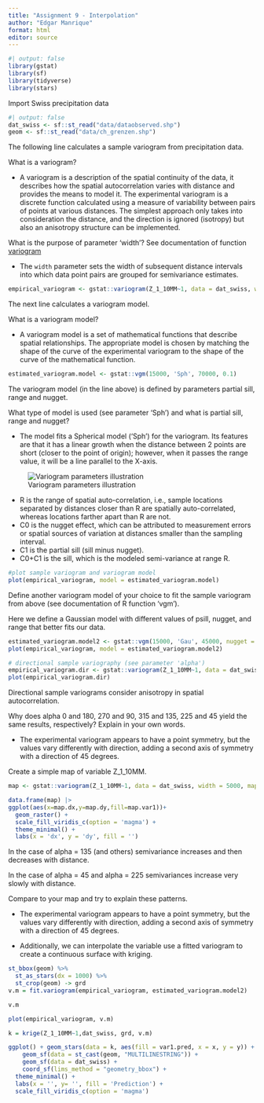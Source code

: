 ```yaml
---
title: "Assignment 9 - Interpolation"
author: "Edgar Manrique"
format: html
editor: source
---
```


```r
#| output: false
library(gstat)
library(sf)
library(tidyverse)
library(stars)
```

Import Swiss precipitation data

```r
#| output: false
dat_swiss <- sf::st_read("data/dataobserved.shp")
geom <- sf::st_read("data/ch_grenzen.shp")
```

The following line calculates a sample variogram from precipitation data. 

What is a variogram?

- A variogram is a description of the spatial continuity of the data, it describes how the spatial autocorrelation varies with distance and provides the means to model it. The experimental variogram is a discrete function calculated using a measure of variability between pairs of points at various distances. The simplest approach only takes into consideration the distance, and the direction is ignored (isotropy) but also an anisotropy structure can be implemented.

What is the purpose of parameter 'width'? See documentation of function [variogram](https://tinyurl.com/ywum9y2v)

- The `width` parameter sets the width of subsequent distance intervals into which data point pairs are grouped for semivariance estimates.

```r
empirical_variogram <- gstat::variogram(Z_1_10MM~1, data = dat_swiss, width = 5000)
```

The next line calculates a variogram model. 

What is a variogram model? 

- A variogram model is a set of mathematical functions that describe spatial
relationships. The appropriate model is chosen by matching the shape of the curve of the experimental variogram to the shape of the curve of the mathematical function.

```r
estimated_variogram.model <- gstat::vgm(15000, 'Sph', 70000, 0.1)
```

The variogram model (in the line above) is defined by parameters partial sill, range and nugget.

What type of model is used (see parameter 'Sph') and what is partial sill, range and nugget?

- The model fits a Spherical model ('Sph') for the variogram. Its features are that it has a linear growth when the distance between 2 points are short (closer to the point of origin); however, when it passes the range value, it will be a line parallel to the X-axis.

![Variogram parameters illustration](img/variogram_schematic.png)

-   R is the range of spatial auto-correlation, i.e., sample locations separated by distances closer than R are spatially auto-correlated, whereas locations farther apart than R are not.
-   C0 is the nugget effect, which can be attributed to measurement errors or spatial sources of variation at distances smaller than the sampling interval.
-   C1 is the partial sill (sill minus nugget).
-   C0+C1 is the sill, which is the modeled semi-variance at range R.

```r
#plot sample variogram and variogram model
plot(empirical_variogram, model = estimated_variogram.model)
```

Define another variogram model of your choice to fit the sample variogram from above (see documentation of R function 'vgm').

Here we define a Gaussian model with different values of psill, nugget, and range that better fits our data.

```r
estimated_variogram.model2 <- gstat::vgm(15000, 'Gau', 45000, nugget = 1200)
plot(empirical_variogram, model = estimated_variogram.model2)
```

```r
# directional sample variography (see parameter 'alpha')
empirical_variogram.dir <- gstat::variogram(Z_1_10MM~1, data = dat_swiss, width = 10000, alpha=c(0,45,90,135,180,225,270,315))
plot(empirical_variogram.dir) 
```

Directional sample variograms consider anisotropy in spatial autocorrelation.

Why does alpha 0 and 180, 270 and 90, 315 and 135, 225 and 45 yield the same results, respectively? Explain in your own words.

- The experimental variogram appears to have a point symmetry, but the values vary differently with direction, adding a second axis of symmetry with a direction of 45 degrees.  

Create a simple map of variable Z_1\_10MM. 

```r
map <- gstat::variogram(Z_1_10MM~1, data = dat_swiss, width = 5000, map = TRUE, cutoff = 100000)

data.frame(map) |> 
ggplot(aes(x=map.dx,y=map.dy,fill=map.var1))+
  geom_raster() + 
  scale_fill_viridis_c(option = 'magma') +
  theme_minimal() +
  labs(x = 'dx', y = 'dy', fill = '')

```

In the case of alpha = 135 (and others) semivariance increases and then decreases with distance.

In the case of alpha = 45 and alpha = 225 semivariances increase very slowly with distance.

Compare to your map and try to explain these patterns.

- The experimental variogram appears to have a point symmetry, but the values vary differently with direction, adding a second axis of symmetry with a direction of 45 degrees.  

- Additionally, we can interpolate the variable use a fitted variogram to create a continuous surface with kriging. 

```r
st_bbox(geom) %>%
  st_as_stars(dx = 1000) %>%
  st_crop(geom) -> grd
v.m = fit.variogram(empirical_variogram, estimated_variogram.model2)

v.m 

plot(empirical_variogram, v.m)

k = krige(Z_1_10MM~1,dat_swiss, grd, v.m)
```

```r
ggplot() + geom_stars(data = k, aes(fill = var1.pred, x = x, y = y)) + 
    geom_sf(data = st_cast(geom, "MULTILINESTRING")) + 
    geom_sf(data = dat_swiss) +
    coord_sf(lims_method = "geometry_bbox") + 
  theme_minimal() + 
  labs(x = '', y= '', fill = 'Prediction') +
  scale_fill_viridis_c(option = 'magma')
```
